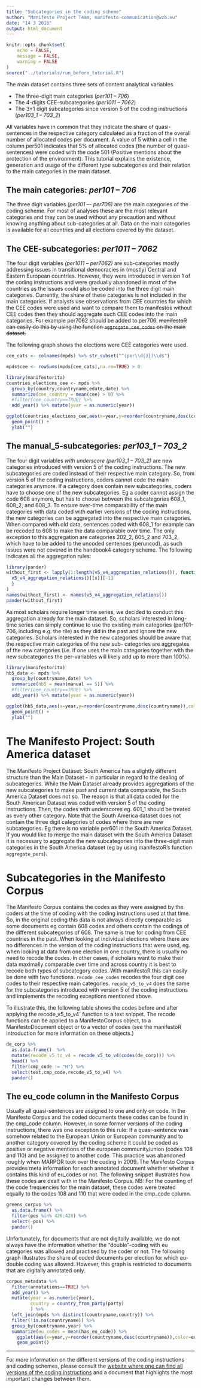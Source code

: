 ```yaml
---
title: "Subcategories in the coding scheme"
author: "Manifesto Project Team, manifesto-communication@wzb.eu"
date: "14 3 2018"
output: html_document
---
```


```r
knitr::opts_chunk$set(
	echo = FALSE,
	message = FALSE,
	warning = FALSE
)
source("../tutorials/run_before_tutorial.R")
```

The main dataset contains three sets of content analytical variables. 

- The three-digit main categories (*per101 -- 706*)
- The 4-digits CEE-subcategories (*per1011 -- 7062*)
- The 3+1 digit subcategories since version 5 of the coding instructions (*per103_1 -- 703_2*)

All variables have in common that they indicate the share of quasi-sentences in the respective category calculated as a fraction of the overall number of allocated codes per document. A value of 5 within a cell in the column per501 indicates that 5% of allocated codes (the number of quasi-sentences) were coded with the code 501 (Positive mentions about the protection of the environment). This tutorial explains the existence, generation and usage of the different type subcategories and their relation to the main categories in the main dataset.


## The main categories: *per101 -- 706*

The three digit variables *(per101 –- per706)* are the main categories of the coding scheme. For most of analyses these are the most relevant categories and they can be used without any precaution and without knowing anything about sub-categories at all. Data on the main categories is available for all countries and all elections covered by the dataset.

## The CEE-subcategories: *per1011 -- 7062*

The four digit variables *(per1011 -- per7062)* are sub-categories mostly addressing issues in transitional democracies in (mostly) Central and Eastern European countries. However, they were introduced in version 1 of the coding instructions and were gradually abandoned in most of the countries as the issues could also be coded into the three digit main categories. Currently, the share of these categories is not included in the main categories. If analysts use observations from CEE countries for which the CEE codes were used and want to compare them to manifestos without CEE codes then they should aggregate such CEE codes into the main categories. For example per7062 should be added to per706. ~~manifestoR can easily do this by using the function `aggregate_cee_codes` on the main dataset.~~

The following graph shows the elections were CEE categories were used. 

```r

cee_cats <- colnames(mpds) %>% str_subset("^(per\\d{3})\\d$") 

mpds$cee <- rowSums(mpds[cee_cats],na.rm=TRUE) > 0

library(manifestorita)
countries_elections_cee <- mpds %>% 
  group_by(country,countryname,edate,date) %>% 
  summarize(cee_country = mean(cee) > 0) %>% 
  #filter(cee_country==TRUE) %>% 
  add_year() %>% mutate(year = as.numeric(year))

ggplot(countries_elections_cee,aes(x=year,y=reorder(countryname,desc(countryname)),color=cee_country)) +
  geom_point() + 
  ylab("")

```


## The manual_5-subcategories: *per103_1 -- 703_2* 

The four digit variables *with underscore (per103_1 -- 703_2)* are new categories introduced with version 5 of the coding instructions. The new subcategories are coded instead of their respective main category. So, from version 5 of the coding instructions, coders cannot code the main categories anymore. If a category does contain new subcategories, coders have to choose one of the new subcategories. Eg a coder cannot assign the code 608 anymore, but has to choose between the subcategories 608_1, 608_2, and 608_3. To ensure over-time comparability of the main categories with data coded with earlier versions of the coding instructions, the new categories can be aggregated into the respective main categories. When compared with old data, sentences coded with 608_1 for example can be recoded to 608 to make the data comparable over time. The only exception to this aggregation are categories 202_2, 605_2 and 703_2, which have to be added to the uncoded sentences (peruncod), as such issues were not covered in the handbook4 category scheme. The following indicates all the aggregation rules:


```r
library(pander)
without_first <- lapply(1:length(v5_v4_aggregation_relations()), function(x) {
  v5_v4_aggregation_relations()[[x]][-1]
  }
)  
names(without_first) <- names(v5_v4_aggregation_relations())
pander(without_first)
```

As most scholars require longer time series, we decided to conduct this aggregation already for the main dataset. 
So, scholars interested in long-time series can simply continue to use the existing main categories (per101-706, including e.g. the rile) as they did in the past and ignore the new categories. Scholars interested in the new categories should be aware that the respective main categories of the new sub- categories are aggregates of the new categories (i.e. if one uses the main categories together with the new subcategories the per-variables will likely add up to more than 100%).

```r

library(manifestorita)
hb5_data <- mpds %>% 
  group_by(countryname,date) %>% 
  summarize(hb5 = mean(manual == 5)) %>% 
  #filter(cee_country==TRUE) %>% 
  add_year() %>% mutate(year = as.numeric(year))

ggplot(hb5_data,aes(x=year,y=reorder(countryname,desc(countryname)),color=hb5)) +
  geom_point() + 
  ylab("")

```


# The Manifesto Project: South America dataset

The Manifesto Project Dataset: South America has a slightly different structure than the Main Dataset - in particular in regard to the dealing of subcategories. While the Main Dataset already provides aggregations of the new subcategories to make past and current data comparable, the South America Dataset does not so. The reason is that all data coded for the South American Dataset was coded with version 5 of the coding instructions. Then, the codes with underscores eg. 601_1 should be treated as every other category. Note that the South America dataset does not contain the three digit categories of codes where there are new subcategories. Eg there is no variable per601 in the South America Dataset. If you would like to merge the main dataset with the South America Dataset it is necessary to aggregate the new subcategories into the three-digit main categories in the South America dataset (eg by using manifestoR's function `aggregate_pers`).

# Subcategories in the Manifesto Corpus

The Manifesto Corpus contains the codes as they were assigned by the coders at the time of coding with the coding instructions used at that time. So, in the original coding this data is not always directly comparable as some documents eg contain 608 codes and others contain the codings of the different subcategories of 608. The same is true for coding from CEE countries in the past. When looking at individual elections where there are no differences in the version of the coding instructions that were used, eg. when looking at data from one election in one country, there is usually no need to recode the codes. In other cases, if scholars want to make their data maximally comparable over time and across country it is best to recode both types of subcategory codes. With manifestoR this can easily be done with two functions. `recode_cee_codes` recodes the four digit cee codes to their respective main categories. `recode_v5_to_v4` does the same for the subcategories introduced with version 5 of the coding instructions and implements the recoding exceptions mentioned above. 

To illustrate this, the following table shows the codes before and after applying the recode_v5_to_v4` function to a text snippet. The recode functions can be applied to a ManifestoCorpus object, to a ManifestoDocument object or to a vector of codes (see the manifestoR introduction for more information on these objects.)

```r

de_corp %>% 
  as.data.frame()  %>%
  mutate(recode_v5_to_v4 = recode_v5_to_v4(codes(de_corp))) %>% 
  head() %>% 
  filter(cmp_code != "H") %>%
  select(text,cmp_code,recode_v5_to_v4) %>% 
  pander()


```

## The eu_code column in the Manifesto Corpus

Usually all quasi-sentences are assigned to one and only on code. In the Manifesto Corpus and the coded documents these codes can be found in the cmp_code column. However, in some former versions of the coding instructions, there was one exception to this rule: If a quasi-sentence was somehow related to the European Union or European community and to another category covered by the coding scheme it could be coded as positive or negative mentions of the european community/union (codes 108 and 110) and be assigned to another code. This practice was abandoned roughly when MARPOR took over the coding in 2009. The Manifesto Corpus provides meta information for each annotated document whether whether it contains this kind of eu_codes or not. The following snippet illustrates how these codes are dealt with in the Manifesto Corpus. NB: For the counting of the code frequencies for the main dataset, these codes were treated equally to the codes 108 and 110 that were coded in the cmp_code column. 

```r

greens_corpus %>%
  as.data.frame() %>% 
  filter(pos %in% 426:428) %>% 
  select(-pos) %>% 
  pander()

```

Unfortunately, for documents that are not digitally available, we do not always have the information whether the "double"-coding with eu categories was allowed and practised by the coder or not. The following graph illustrates the share of coded documents per election for which eu-double coding was allowed. However, this graph is restricted to documents that are digitally annotated only. 

```r
corpus_metadata %>% 
  filter(annotations==TRUE) %>% 
  add_year() %>% 
  mutate(year = as.numeric(year),
         country = country_from_party(party)
         ) %>%
  left_join(mpds %>% distinct(countryname,country)) %>%
  filter(!is.na(countryname)) %>%
  group_by(countryname,year) %>% 
  summarize(eu_codes = mean(has_eu_code)) %>% 
    ggplot(aes(x=year,y=reorder(countryname,desc(countryname)),color=eu_codes)) +
    geom_point()

```

----

For more information on the different versions of the coding instructions and coding schemes, please consult the [website where one can find all versions of the coding instructions](https://manifesto-project.wzb.eu/information/documents/handbooks) and a document that highlights the most important changes between them.

